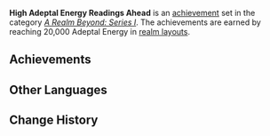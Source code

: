 {{Achievement Set Infobox
|title        = 
|primogems    = {{Achievement/Primogems|High Adeptal Energy Readings Ahead}}
|total        = {{Achievement/Total|High Adeptal Energy Readings Ahead}}
|category     = A Realm Beyond: Series I
}}
'''High Adeptal Energy Readings Ahead''' is an [[achievement]] set in the category ''[[A Realm Beyond: Series I]]''. The achievements are earned by reaching 20,000 Adeptal Energy in [[Realm Layout|realm layouts]].

==Achievements==
{{Achievements by Category Table|High Adeptal Energy Readings Ahead}}
<!--
==Notes==

==Trivia==
-->
==Other Languages==
{{Other Languages
|en      = High Adeptal Energy Readings Ahead
|zhs     = 前方高仙力反应
|zhs_rm  = Qiánfāng Gāo Xiānlì Fǎnyìng
|zht     = 前方高仙力反應
|zht_rm  = Qiánfāng Gāo Xiānlì Fǎnyìng
|zh_tl   = High Adeptal Energy Response Ahead
|ja      = 前方に高仙力反応
|ja_rm   = Zenpou ni Kou Senryoku Hannou
|ja_tl   = High Adeptal Energy Response Ahead
|ko      = 고선력 반응 감지
|ko_rm   = 
|ko_tl   = 
|es      = Altos niveles de energía adéptica
|es_tl   = High Levels of Adeptal Energy
|fr      = Haute concentration d'énergie mystique
|fr_tl   = High Concentration of Mystical Energy
|ru      = Показатели силы Адептов зашкаливают
|ru_tl   = 
|th      = ปฏิกิริยาพลังเซียนแห่งอาณาจักร
|th_rm   = 
|th_tl   = 
|vi      = Phản Ứng Tiên Lực
|vi_tl   = 
|de      = Adeptenkräfte in Sicht
|de_tl   = Adeptal Power in Sight
|id      = Mendeteksi Adeptal Energy yang Kuat
|id_tl   = Detecting Strong Adeptal Energy
|pt      = Leituras de Força Adepti Alta à Frente
|pt_tl   = 
}}

==Change History==
{{Change History|1.5}}
<!--
==References==
{{Reflist}}
-->